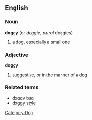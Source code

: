 ==English==
===Noun===
'''doggy'''  (or ''doggie'', ''plural'' doggies)
#a [[dog]], especially a small one
===Adjective===
'''doggy'''
#suggestive, or in the manner of a dog
===Related terms===
*[[doggy bag]]
*[[doggy style]]
[[Category:Dog]]